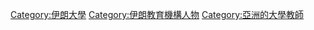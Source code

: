 [[Category:伊朗大學|Category:伊朗大學]]
[[Category:伊朗教育機構人物|Category:伊朗教育機構人物]]
[[Category:亞洲的大學教師|Category:亞洲的大學教師]]